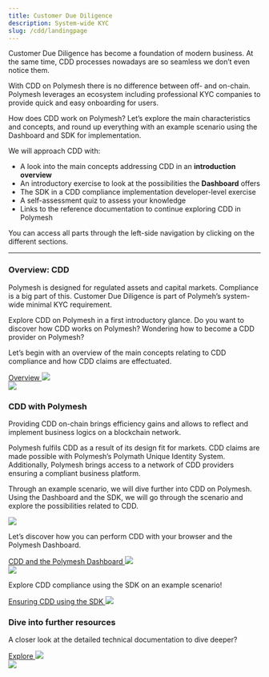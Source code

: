 ```yaml
---
title: Customer Due Diligence
description: System-wide KYC
slug: /cdd/landingpage
---
```



Customer Due Diligence has become a foundation of modern business. At the same time, CDD processes nowadays are so seamless we don’t even notice them.

With CDD on Polymesh there is no difference between off- and on-chain. Polymesh leverages an ecosystem including professional KYC companies to provide quick and easy onboarding for users.

How does CDD work on Polymesh? Let’s explore the main characteristics and concepts, and round up everything with an example scenario using the Dashboard and SDK for implementation.

We will approach CDD with:
* A look into the main concepts addressing CDD in an **introduction overview**
* An introductory exercise to look at the possibilities the **Dashboard** offers
* The SDK in a CDD compliance implementation developer-level exercise 
* A self-assessment quiz to assess your knowledge
* Links to the reference documentation to continue exploring CDD in Polymesh


<HighlightBox type="info">
You can access all parts through the left-side navigation by clicking on the different sections.
</HighlightBox>

***

<div class="box-overview-card">
	<div class="content-left">
		<h3>Overview: CDD</h3>
		<p>Polymesh is designed for regulated assets and capital markets. Compliance is a big part of this. Customer Due Diligence is part of Polymeh’s system-wide minimal KYC requirement.</p>
		<p>Explore CDD on Polymesh in a first introductory glance. Do you want to discover how CDD works on Polymesh? Wondering how to become a CDD provider on Polymesh?</p>
		<p>Let’s begin with an overview of the main concepts relating to CDD compliance and how CDD claims are effectuated.</p>
		<a class="action-link" href="#">
			Overview
			<img src="/icon-arrow-right.svg"/>
		</a>
	</div>
	<div class="image-right">
		<img src="/illu-p-screen.svg"/>
	</div>
</div>
<h3>CDD with Polymesh</h3>
Providing CDD on-chain brings efficiency gains and allows to reflect and implement business logics on a blockchain network.

Polymesh fulfils CDD as a result of its design fit for markets. CDD claims are made possible with Polymesh’s Polymath Unique Identity System. Additionally, Polymesh brings access to a network of CDD providers ensuring a compliant business platform.

Through an example scenario, we will dive further into CDD on Polymesh. Using the Dashboard and the SDK, we will go through the scenario and explore the possibilities related to CDD.

<div class="box-action-cards">
	<div class="content-wrapper">
		<div class="action-card">
			<img class="action-icon" src="/icon-business.svg"/>
			<p>Let’s discover how you can perform CDD with your browser and the Polymesh Dashboard.</p>
			<a class="action-link" href="#">
				CDD and the Polymesh Dashboard
				<img src="/icon-arrow-right.svg"/>
			</a>
		</div>
		<div class="action-card">
			<img class="action-icon" src="/icon-developer.svg"/>
			<p>Explore CDD compliance using the SDK on an example scenario!</p>
			<a class="action-link" href="#">
				Ensuring CDD using the SDK
				<img src="/icon-arrow-right.svg"/>
			</a>
		</div>
	</div>
</div>

<div class="box-overview-card">
	<div class="content-left">
		<h3>Dive into further resources</h3>
		<p>A closer look at the detailed technical documentation to dive deeper?</p>
		<a class="action-link" href="#">
			Explore
			<img src="/icon-arrow-right.svg"/>
		</a>
	</div>
	<div class="image-right">
		<img src="/illu-p-code.svg"/>
	</div>
</div>